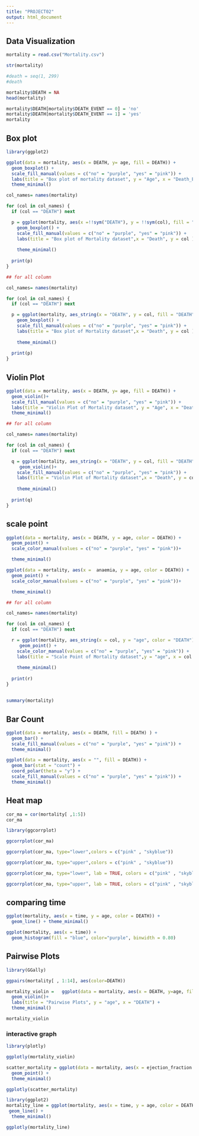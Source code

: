 ```yaml
---
title: "PROJECT02"
output: html_document
---
```



## Data Visualization

```r
mortality = read.csv("Mortality.csv")
```

```r
str(mortality)
```
```r
#death = seq(1, 299)
#death

```
```r
mortality$DEATH = NA
head(mortality)
```
```r
mortality$DEATH[mortality$DEATH_EVENT == 0] = 'no'
mortality$DEATH[mortality$DEATH_EVENT == 1] = 'yes'
mortality
```
## Box plot
```r
library(ggplot2)

ggplot(data = mortality, aes(x = DEATH, y= age, fill = DEATH)) + 
  geom_boxplot() +
  scale_fill_manual(values = c("no" = "purple", "yes" = "pink")) + 
  labs(title = "Box plot of mortality dataset", y = "Age", x = "Death_Event") + 
  theme_minimal()


```
```r


col_names= names(mortality)

for (col in col_names) {
  if (col == "DEATH") next

  p = ggplot(mortality, aes(x =!!sym("DEATH"), y = !!sym(col), fill = "DEATH")) +
    geom_boxplot() +
    scale_fill_manual(values = c("no" = "purple", "yes" = "pink")) + 
    labs(title = "Box plot of Mortality dataset",x = "Death", y = col ) + 
  
    theme_minimal()
  
  print(p)
}
```

```r
## for all column

col_names= names(mortality)

for (col in col_names) {
  if (col == "DEATH") next

  p = ggplot(mortality, aes_string(x = "DEATH", y = col, fill = "DEATH")) +
    geom_boxplot() +
    scale_fill_manual(values = c("no" = "purple", "yes" = "pink")) + 
    labs(title = "Box plot of Mortality dataset",x = "Death", y = col ) + 
  
    theme_minimal()
  
  print(p)
}


```

## Violin Plot
```r
ggplot(data = mortality, aes(x = DEATH, y= age, fill = DEATH)) + 
  geom_violin()+ 
  scale_fill_manual(values = c("no" = "purple", "yes" = "pink")) + 
  labs(title = "Violin Plot of Mortality dataset", y = "Age", x = "Death") + 
  theme_minimal()


```

```r
## for all column

col_names= names(mortality)

for (col in col_names) {
  if (col == "DEATH") next

  q = ggplot(mortality, aes_string(x = "DEATH", y = col, fill = "DEATH")) +
     geom_violin()+
    scale_fill_manual(values = c("no" = "purple", "yes" = "pink")) + 
    labs(title = "Violin Plot of Mortality dataset",x = "Death", y = col ) + 
  
    theme_minimal()
  
  print(q)
}

```

## scale point
```r
ggplot(data = mortality, aes(x = DEATH, y = age, color = DEATH)) + 
  geom_point() +
  scale_color_manual(values = c("no" = "purple", "yes" = "pink"))+ 

  theme_minimal()

```
```r
ggplot(data = mortality, aes(x =  anaemia, y = age, color = DEATH)) + 
  geom_point() +
  scale_color_manual(values = c("no" = "purple", "yes" = "pink"))+ 

  theme_minimal()
```

```r
## for all column

col_names= names(mortality)

for (col in col_names) {
  if (col == "DEATH") next

  r = ggplot(mortality, aes_string(x = col, y = "age", color = "DEATH")) +
     geom_point() +
    scale_color_manual(values = c("no" = "purple", "yes" = "pink")) + 
    labs(title = "Scale Point of Mortality dataset",y = "age", x = col ) + 
  
    theme_minimal()
  
  print(r)
}

```

##
```r
summary(mortality)

```
## Bar Count
```r
ggplot(data = mortality, aes(x = DEATH, fill = DEATH) ) + 
  geom_bar() +
  scale_fill_manual(values = c("no" = "purple", "yes" = "pink")) + 
  theme_minimal()
```
```r
ggplot(data = mortality, aes(x = "", fill = DEATH)) + 
  geom_bar(stat = "count") + 
  coord_polar(theta = "y") +
  scale_fill_manual(values = c("no" = "purple", "yes" = "pink")) + 
  theme_minimal()

```

## Heat map

```r
cor_ma = cor(mortality[ ,1:5])
cor_ma

```
```r
library(ggcorrplot)

ggcorrplot(cor_ma)

ggcorrplot(cor_ma, type="lower",colors = c("pink" , "skyblue"))

ggcorrplot(cor_ma, type="upper",colors = c("pink" , "skyblue"))

ggcorrplot(cor_ma, type="lower", lab = TRUE, colors = c("pink" , "skyblue"))

ggcorrplot(cor_ma, type="upper", lab = TRUE, colors = c("pink" , "skyblue"))

```
## comparing time
```r

ggplot(mortality, aes(x = time, y = age, color = DEATH)) + 
  geom_line() + theme_minimal()
```

```r
ggplot(mortality, aes(x = time)) + 
  geom_histogram(fill = "blue", color="purple", binwidth = 0.80)

```
## Pairwise Plots
```r
library(GGally)

ggpairs(mortality[ , 1:14], aes(color=DEATH))

```

```r
mortality_violin =   ggplot(data = mortality, aes(x = DEATH, y=age, fill = DEATH)) + 
  geom_violin()+ 
  labs(title = "Pairwise Plots", y = "age", x = "DEATH") + 
  theme_minimal()

mortality_violin
```

### interactive graph
```r
library(plotly)

ggplotly(mortality_violin)
```
```r
scatter_mortality = ggplot(data = mortality, aes(x = ejection_fraction , y=age, color = DEATH)) + 
  geom_point() +
  theme_minimal()

ggplotly(scatter_mortality)
```

```r
library(ggplot2)
mortality_line = ggplot(mortality, aes(x = time, y = age, color = DEATH)) + 
 geom_line() +
  theme_minimal()

ggplotly(mortality_line)
```

